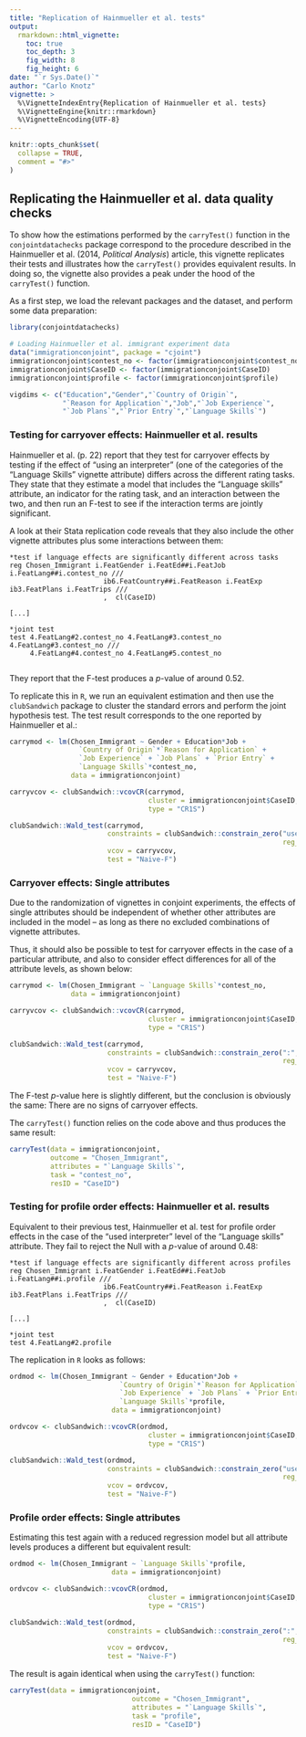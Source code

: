 ```yaml
---
title: "Replication of Hainmueller et al. tests"
output:
  rmarkdown::html_vignette:
    toc: true
    toc_depth: 3
    fig_width: 8
    fig_height: 6
date: "`r Sys.Date()`"
author: "Carlo Knotz"
vignette: >
  %\VignetteIndexEntry{Replication of Hainmueller et al. tests}
  %\VignetteEngine{knitr::rmarkdown}
  %\VignetteEncoding{UTF-8}
---
```


```r
knitr::opts_chunk$set(
  collapse = TRUE,
  comment = "#>"
)
```

## Replicating the Hainmueller et al. data quality checks

To show how the estimations performed by the `carryTest()` function in the `conjointdatachecks` package correspond to the procedure described in the Hainmueller et al. (2014, *Political Analysis*) article, this vignette replicates their tests and illustrates how the `carryTest()` provides equivalent results. In doing so, the vignette also provides a peak under the hood of the `carryTest()` function.

As a first step, we load the relevant packages and the dataset, and perform some data preparation:
```r
library(conjointdatachecks)

# Loading Hainmueller et al. immigrant experiment data
data("immigrationconjoint", package = "cjoint")
immigrationconjoint$contest_no <- factor(immigrationconjoint$contest_no)
immigrationconjoint$CaseID <- factor(immigrationconjoint$CaseID)
immigrationconjoint$profile <- factor(immigrationconjoint$profile)

vigdims <- c("Education","Gender","`Country of Origin`",
             "`Reason for Application`","Job","`Job Experience`",
             "`Job Plans`","`Prior Entry`","`Language Skills`")

```

### Testing for carryover effects: Hainmueller et al. results

Hainmueller et al. (p. 22) report that they test for carryover effects by testing if the effect of "using an interpreter" (one of the categories of the "Language Skills" vignette attribute) differs across the different rating tasks. They state that they estimate a model that includes the "Language skills" attribute, an indicator for the rating task, and an interaction between the two, and then run an F-test to see if the interaction terms are jointly significant. 

A look at their Stata replication code reveals that they also include the other vignette attributes plus some interactions between them:
```
*test if language effects are significantly different across tasks
reg Chosen_Immigrant i.FeatGender i.FeatEd##i.FeatJob i.FeatLang##i.contest_no ///
                       ib6.FeatCountry##i.FeatReason i.FeatExp ib3.FeatPlans i.FeatTrips ///
					   ,  cl(CaseID)

[...]

*joint test
test 4.FeatLang#2.contest_no 4.FeatLang#3.contest_no 4.FeatLang#3.contest_no ///
     4.FeatLang#4.contest_no 4.FeatLang#5.contest_no
					   
```

They report that the F-test produces a *p*-value of around 0.52.

To replicate this in `R`, we run an equivalent estimation and then use the `clubSandwich` package to cluster the standard errors and perform the joint hypothesis test. The test result corresponds to the one reported by Hainmueller et al.:
```r
carrymod <- lm(Chosen_Immigrant ~ Gender + Education*Job +
                 `Country of Origin`*`Reason for Application` +
                 `Job Experience` + `Job Plans` + `Prior Entry` +
                 `Language Skills`*contest_no,
               data = immigrationconjoint)

carryvcov <- clubSandwich::vcovCR(carrymod,
                                  cluster = immigrationconjoint$CaseID,
                                  type = "CR1S")

clubSandwich::Wald_test(carrymod,
                        constraints = clubSandwich::constrain_zero("used interpreter:contest_no", 
                                                                   reg_ex = T),
                        vcov = carryvcov,
                        test = "Naive-F")
```

### Carryover effects: Single attributes

Due to the randomization of vignettes in conjoint experiments, the effects of single attributes should be independent of whether other attributes are included in the model -- as long as there no excluded combinations of vignette attributes.

Thus, it should also be possible to test for carryover effects in the case of a particular attribute, and also to consider effect differences for all of the attribute levels, as shown below:
```r
carrymod <- lm(Chosen_Immigrant ~ `Language Skills`*contest_no,
               data = immigrationconjoint)

carryvcov <- clubSandwich::vcovCR(carrymod,
                                  cluster = immigrationconjoint$CaseID,
                                  type = "CR1S")

clubSandwich::Wald_test(carrymod,
                        constraints = clubSandwich::constrain_zero(":", 
                                                                   reg_ex = T),
                        vcov = carryvcov,
                        test = "Naive-F")

```

The F-test *p*-value here is slightly different, but the conclusion is obviously the same: There are no signs of carryover effects.

The `carryTest()` function relies on the code above and thus produces the same result:
```r
carryTest(data = immigrationconjoint,
          outcome = "Chosen_Immigrant",
          attributes = "`Language Skills`",
          task = "contest_no",
          resID = "CaseID")
```

### Testing for profile order effects: Hainmueller et al. results

Equivalent to their previous test, Hainmueller et al. test for profile order effects in the case of the "used interpreter" level of the "Language skills" attribute. They fail to reject the Null with a *p*-value of around 0.48:
```
*test if language effects are significantly different across profiles
reg Chosen_Immigrant i.FeatGender i.FeatEd##i.FeatJob i.FeatLang##i.profile ///
                       ib6.FeatCountry##i.FeatReason i.FeatExp ib3.FeatPlans i.FeatTrips ///
					   ,  cl(CaseID) 			

[...]
                       
*joint test
test 4.FeatLang#2.profile
```

The replication in `R` looks as follows:
```r
ordmod <- lm(Chosen_Immigrant ~ Gender + Education*Job +
                           `Country of Origin`*`Reason for Application` +
                           `Job Experience` + `Job Plans` + `Prior Entry` +
                           `Language Skills`*profile,
                         data = immigrationconjoint)

ordvcov <- clubSandwich::vcovCR(ordmod,
                                  cluster = immigrationconjoint$CaseID,
                                  type = "CR1S")

clubSandwich::Wald_test(ordmod,
                        constraints = clubSandwich::constrain_zero("used interpreter:", 
                                                                   reg_ex = T),
                        vcov = ordvcov,
                        test = "Naive-F")
```

### Profile order effects: Single attributes

Estimating this test again with a reduced regression model but all attribute levels produces a different but equivalent result:
```r
ordmod <- lm(Chosen_Immigrant ~ `Language Skills`*profile,
                         data = immigrationconjoint)

ordvcov <- clubSandwich::vcovCR(ordmod,
                                  cluster = immigrationconjoint$CaseID,
                                  type = "CR1S")

clubSandwich::Wald_test(ordmod,
                        constraints = clubSandwich::constrain_zero(":", 
                                                                   reg_ex = T),
                        vcov = ordvcov,
                        test = "Naive-F")

```

The result is again identical when using the `carryTest()` function:
```r
carryTest(data = immigrationconjoint,
                              outcome = "Chosen_Immigrant",
                              attributes = "`Language Skills`",
                              task = "profile",
                              resID = "CaseID")

```
